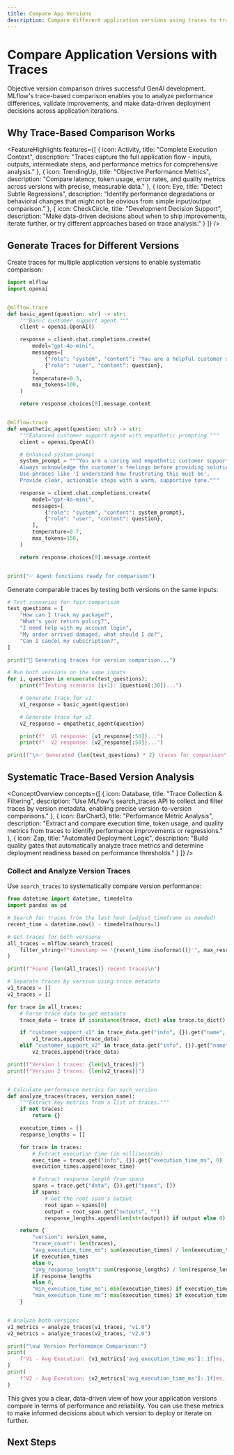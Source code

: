 ```yaml
---
title: Compare App Versions
description: Compare different application versions using traces to track improvements and identify the best performing iteration.
---
```



# Compare Application Versions with Traces

Objective version comparison drives successful GenAI development. MLflow's trace-based comparison enables you to analyze performance differences, validate improvements, and make data-driven deployment decisions across application iterations.

## Why Trace-Based Comparison Works

<FeatureHighlights features={[
  {
    icon: Activity,
    title: "Complete Execution Context",
    description: "Traces capture the full application flow - inputs, outputs, intermediate steps, and performance metrics for comprehensive analysis."
  },
  {
    icon: TrendingUp,
    title: "Objective Performance Metrics",
    description: "Compare latency, token usage, error rates, and quality metrics across versions with precise, measurable data."
  },
  {
    icon: Eye,
    title: "Detect Subtle Regressions",
    description: "Identify performance degradations or behavioral changes that might not be obvious from simple input/output comparison."
  },
  {
    icon: CheckCircle,
    title: "Development Decision Support",
    description: "Make data-driven decisions about when to ship improvements, iterate further, or try different approaches based on trace analysis."
  }
]} />

## Generate Traces for Different Versions

Create traces for multiple application versions to enable systematic comparison:

```python
import mlflow
import openai


@mlflow.trace
def basic_agent(question: str) -> str:
    """Basic customer support agent."""
    client = openai.OpenAI()

    response = client.chat.completions.create(
        model="gpt-4o-mini",
        messages=[
            {"role": "system", "content": "You are a helpful customer support agent."},
            {"role": "user", "content": question},
        ],
        temperature=0.3,
        max_tokens=100,
    )

    return response.choices[0].message.content


@mlflow.trace
def empathetic_agent(question: str) -> str:
    """Enhanced customer support agent with empathetic prompting."""
    client = openai.OpenAI()

    # Enhanced system prompt
    system_prompt = """You are a caring and empathetic customer support agent.
    Always acknowledge the customer's feelings before providing solutions.
    Use phrases like 'I understand how frustrating this must be'.
    Provide clear, actionable steps with a warm, supportive tone."""

    response = client.chat.completions.create(
        model="gpt-4o-mini",
        messages=[
            {"role": "system", "content": system_prompt},
            {"role": "user", "content": question},
        ],
        temperature=0.7,
        max_tokens=150,
    )

    return response.choices[0].message.content


print("✅ Agent functions ready for comparison")
```

Generate comparable traces by testing both versions on the same inputs:

```python
# Test scenarios for fair comparison
test_questions = [
    "How can I track my package?",
    "What's your return policy?",
    "I need help with my account login",
    "My order arrived damaged, what should I do?",
    "Can I cancel my subscription?",
]

print("🔄 Generating traces for version comparison...")

# Run both versions on the same inputs
for i, question in enumerate(test_questions):
    print(f"Testing scenario {i+1}: {question[:30]}...")

    # Generate trace for v1
    v1_response = basic_agent(question)

    # Generate trace for v2
    v2_response = empathetic_agent(question)

    print(f"  V1 response: {v1_response[:50]}...")
    print(f"  V2 response: {v2_response[:50]}...")

print(f"\n✅ Generated {len(test_questions) * 2} traces for comparison")
```

## Systematic Trace-Based Version Analysis

<ConceptOverview concepts={[
  {
    icon: Database,
    title: "Trace Collection & Filtering",
    description: "Use MLflow's search_traces API to collect and filter traces by version metadata, enabling precise version-to-version comparisons."
  },
  {
    icon: BarChart3,
    title: "Performance Metric Analysis",
    description: "Extract and compare execution time, token usage, and quality metrics from traces to identify performance improvements or regressions."
  },
  {
    icon: Zap,
    title: "Automated Deployment Logic",
    description: "Build quality gates that automatically analyze trace metrics and determine deployment readiness based on performance thresholds."
  }
]} />

### Collect and Analyze Version Traces

Use `search_traces` to systematically compare version performance:

```python
from datetime import datetime, timedelta
import pandas as pd

# Search for traces from the last hour (adjust timeframe as needed)
recent_time = datetime.now() - timedelta(hours=1)

# Get traces for both versions
all_traces = mlflow.search_traces(
    filter_string=f"timestamp >= '{recent_time.isoformat()}'", max_results=100
)

print(f"Found {len(all_traces)} recent traces\n")

# Separate traces by version using trace metadata
v1_traces = []
v2_traces = []

for trace in all_traces:
    # Parse trace data to get metadata
    trace_data = trace if isinstance(trace, dict) else trace.to_dict()

    if "customer_support_v1" in trace_data.get("info", {}).get("name", ""):
        v1_traces.append(trace_data)
    elif "customer_support_v2" in trace_data.get("info", {}).get("name", ""):
        v2_traces.append(trace_data)

print(f"Version 1 traces: {len(v1_traces)}")
print(f"Version 2 traces: {len(v2_traces)}")


# Calculate performance metrics for each version
def analyze_traces(traces, version_name):
    """Extract key metrics from a list of traces."""
    if not traces:
        return {}

    execution_times = []
    response_lengths = []

    for trace in traces:
        # Extract execution time (in milliseconds)
        exec_time = trace.get("info", {}).get("execution_time_ms", 0)
        execution_times.append(exec_time)

        # Extract response length from spans
        spans = trace.get("data", {}).get("spans", [])
        if spans:
            # Get the root span's output
            root_span = spans[0]
            output = root_span.get("outputs", "")
            response_lengths.append(len(str(output)) if output else 0)

    return {
        "version": version_name,
        "trace_count": len(traces),
        "avg_execution_time_ms": sum(execution_times) / len(execution_times)
        if execution_times
        else 0,
        "avg_response_length": sum(response_lengths) / len(response_lengths)
        if response_lengths
        else 0,
        "min_execution_time_ms": min(execution_times) if execution_times else 0,
        "max_execution_time_ms": max(execution_times) if execution_times else 0,
    }


# Analyze both versions
v1_metrics = analyze_traces(v1_traces, "v1.0")
v2_metrics = analyze_traces(v2_traces, "v2.0")

print("\n📊 Version Performance Comparison:")
print(
    f"V1 - Avg Execution: {v1_metrics['avg_execution_time_ms']:.1f}ms, Avg Response: {v1_metrics['avg_response_length']:.0f} chars"
)
print(
    f"V2 - Avg Execution: {v2_metrics['avg_execution_time_ms']:.1f}ms, Avg Response: {v2_metrics['avg_response_length']:.0f} chars"
)
```

This gives you a clear, data-driven view of how your application versions compare in terms of performance and reliability. You can use these metrics to make informed decisions about which version to deploy or iterate on further.

## Next Steps

<TilesGrid>
  <TileCard
    href="/genai/version-tracking"
    title="Version Tracking"
    description="Learn more about tracking application versions with MLflow"
    icon={Database}
  />
  <TileCard
    href="/genai/tracing"
    title="MLflow Tracing"
    description="Explore MLflow's comprehensive tracing capabilities for GenAI applications"
    icon={Activity}
  />
</TilesGrid>